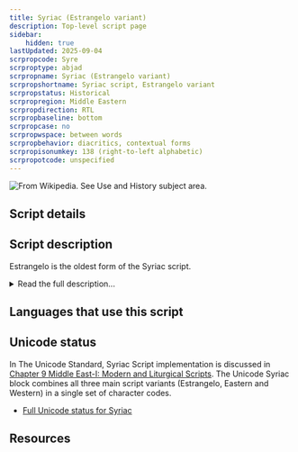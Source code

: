 ```yaml
---
title: Syriac (Estrangelo variant)
description: Top-level script page
sidebar:
    hidden: true
lastUpdated: 2025-09-04
scrpropcode: Syre
scrproptype: abjad
scrpropname: Syriac (Estrangelo variant)
scrpropshortname: Syriac script, Estrangelo variant
scrpropstatus: Historical
scrpropregion: Middle Eastern
scrpropdirection: RTL
scrpropbaseline: bottom
scrpropcase: no
scrpropwspace: between words
scrpropbehavior: diacritics, contextual forms
scrpropisonumkey: 138 (right-to-left alphabetic)
scrpropotcode: unspecified
---
```



![](../images/syre-sample.png "From Wikipedia. See Use and History subject area.")

## Script details

<ScriptDetails />

## Script description

Estrangelo is the oldest form of the Syriac script.

<details>
<summary>Read the full description...</summary>The earliest Syriac language inscriptions, dating from the 1st or 2nd century AD were written in a cursive Aramaic Palmyrene script. By the 5th century AD, when the oldest extant Syriac manuscript was written, this had developed into the more formalized Estrangelo script. Estrangelo is also the name for the classical Aramaic dialect of Edessa (now Sanliurfa, Turkey). This is the dialect which became the _lingua franca_ of ancient Christianity and which developed into the modern Syriac language.

Estrangelo writing was the sole Syriac script until the beginning of the 6th century, at which time a schism in the church led to the East and West Syrian Christians developing variant forms of the script. It continued to be used in manuscripts and ornate codices until the 8th century, after which point it fell into disuse. Since the 10th century some attempts have been made to revive the Estrangelo script, and it is sometimes used in scholarly texts, or for titles and inscriptions.

Estrangelo was written from right to left. It was a cursive script; most letters had a right-joining form to join to the preceding letter, and many had a left-joining form to join to the following letter. Twenty-two consonant letters were used, representing the same sounds as the Hebrew script. Two letters, _kap_ [k] and _nun_ [h] had a variant form when used at the beginning of a word, and two, _meem_ [m] and _simkath_ [s], had a variant form when used at the end.

Diacritics were used for differentiating between the letters _dalat_ [d] and _res_ [r], which had a similar shape. They were also used to indicate gender of a verb, plurality of a noun, and etymological information affecting pronunciation. The vowel pointing system used in many Semitic scripts is thought to have developed from this system of diacritics.

Estrangelo appears to have been the earliest Semitic script to include vowels, although it was most often written without them. The earliest manuscripts use only consonant letters, but it is believed that the use of Syriac to spread Christianity to other language groups necessitated the development of a vowel pointing system to clarify pronunciation.
</details>

## Languages that use this script

<WsList script='Syre' wsMax='5' />

## Unicode status

In The Unicode Standard, Syriac Script implementation is discussed in [Chapter 9 Middle East-I: Modern and Liturgical Scripts](http://www.unicode.org/versions/latest/ch09.pdf). The Unicode Syriac block combines all three main script variants (Estrangelo, Eastern and Western) in a single set of character codes.

- [Full Unicode status for Syriac](/scrlang/unicode/syrc-unicode)



## Resources

<ScriptResources detailSummary='seemore' />

